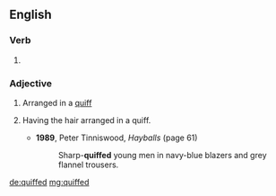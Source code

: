==English==

===Verb===
{{head|en|verb form}}

# {{en-past of|quiff}}

===Adjective===
{{en-adj}}

# {{lb|en|of hair}} Arranged in a [[quiff]]
# {{lb|en|of a person}} Having the hair arranged in a quiff.
#* '''1989''', Peter Tinniswood, ''Hayballs'' (page 61)
#*: Sharp-'''quiffed''' young men in navy-blue blazers and grey flannel trousers.

[[de:quiffed]]
[[mg:quiffed]]